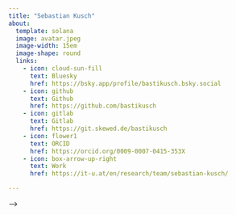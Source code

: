 ```yaml
---
title: "Sebastian Kusch"
about:
  template: solana
  image: avatar.jpeg
  image-width: 15em
  image-shape: round
  links:
    - icon: cloud-sun-fill
      text: Bluesky
      href: https://bsky.app/profile/bastikusch.bsky.social
    - icon: github
      text: Github
      href: https://github.com/bastikusch
    - icon: gitlab
      text: Gitlab
      href: https://git.skewed.de/bastikusch
    - icon: flower1
      text: ORCID
      href: https://orcid.org/0009-0007-0415-353X
    - icon: box-arrow-up-right
      text: Work
      href: https://it-u.at/en/research/team/sebastian-kusch/

---
```



<!-- ## Bio

Hello! I'm passionate about web development, programming, and creating engaging user experiences. I enjoy learning new technologies and applying them to solve real-world problems. In my free time, I like exploring open-source projects and contributing to the developer community.

## Career Timeline

- **2023 - Present**: Senior Web Developer at TechCorp Inc.
    - Leading a team of developers to build scalable web applications.
    - Implementing modern web technologies and best practices.

- **2020 - 2023**: Frontend Developer at CodeWorks
    - Developed responsive and accessible user interfaces.
    - Collaborated with designers and backend developers to deliver seamless user experiences.

- **2017 - 2020**: Junior Developer at DevStart
    - Assisted in building and maintaining web applications.
    - Gained experience in JavaScript, HTML, CSS, and version control systems.

- **2015 - 2017**: Freelance Web Developer
    - Designed and developed websites for small businesses.
    - Focused on creating user-friendly and visually appealing designs.

## News
- **October 2023**: Successfully launched a new feature for TechCorp's main product, improving user engagement by 25%.
- **September 2023**: Presented a talk on "Modern Web Development Trends" at the WebDev Conference.
- **August 2023**: Completed a certification in Advanced React and TypeScript. --> -->
